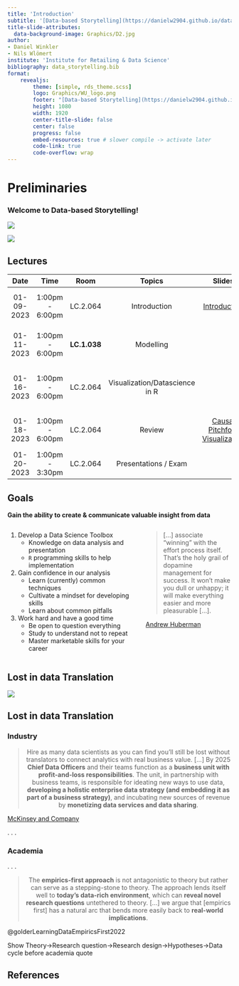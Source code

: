 ```yaml
---
title: 'Introduction'
subtitle: '[Data-based Storytelling](https://danielw2904.github.io/data-based-storytelling/)'
title-slide-attributes: 
  data-background-image: Graphics/D2.jpg
author: 
- Daniel Winkler
- Nils Wlömert
institute: 'Institute for Retailing & Data Science'
bibliography: data_storytelling.bib  
format: 
    revealjs:
        theme: [simple, rds_theme.scss]
        logo: Graphics/WU_logo.png
        footer: "[Data-based Storytelling](https://danielw2904.github.io/data-based-storytelling/)"
        height: 1080
        width: 1920
        center-title-slide: false
        center: false
        progress: false
        embed-resources: true # slower compile -> activate later
        code-link: true
        code-overflow: wrap
---
```


# Preliminaries

<h3>Welcome to Data-based Storytelling!</h3>

::: {layout="[0.99,-0.1,1]" layout-valign="bottom"}
![](Graphics/WU_Logo.png)

![](Graphics/rds_logo.jpg)
:::

## Lectures

| **Date** | **Time** | **Room** | **Topics** | **Slides** | **Readings** |
| :---: | :---: | :---: | :---: | :---: | :---: |
| 01-09-2023 | 1:00pm - 6:00pm | LC.2.064 | Introduction | [Introduction](./01-Introduction_MA.html) | [**Lost in Data Translation**](https://www.ama.org/marketing-news/lost-in-data-translation/), [**R for Data Science**](https://r4ds.had.co.nz/index.html) |
| 01-11-2023 |  1:00pm - 6:00pm | **LC.1.038** | Modelling | <!--[Modelling](./02-Modelling.html) --> |  [**Data Science and the Art of Persuasion**](https://hbr.org/2019/01/data-science-and-the-art-of-persuasion) |
| 01-16-2023 |  1:00pm - 6:00pm | LC.2.064 | Visualization/Datascience in R | <!--[Visualization](./03-Visualization.html) --> | [**The Psychology behind Data Visualization Techniques**](https://towardsdatascience.com/the-psychology-behind-data-visualization-techniques-68ef12865720) |
| 01-18-2023 |  1:00pm - 6:00pm | LC.2.064 | Review | [Causal Pitchfork Visualization](./CausalPitchfork.html) | [**A Crash Course in Good and Bad Controls**](https://ftp.cs.ucla.edu/pub/stat_ser/r493.pdf) |
| 01-20-2023 | 1:00pm - 3:30pm | LC.2.064 | Presentations / Exam | | | 

## Goals

**Gain the ability to create & communicate valuable insight from data**

:::: {.columns}

::: {.column width="60%"}
:::{.incremental}
1. Develop a Data Science Toolbox
    - Knowledge on data analysis and presentation
    - `R` programming skills to help implementation
2. Gain confidence in our analysis
    - Learn (currently) common techniques
    - Cultivate a mindset for developing skills
    - Learn about common pitfalls
3. Work hard and have a good time
    - Be open to question everything
    - Study to understand not to repeat
    - Master marketable skills for your career
:::
:::

::: {.column width="40%"} 
:::{.fragment}
> [...] associate “winning” with the effort process itself. That’s the holy grail of dopamine management for success. It won’t make you dull or unhappy; it will make everything easier and more pleasurable [...].
>

[Andrew Huberman](https://hubermanlab.com/tools-to-manage-dopamine-and-improve-motivation-and-drive/)
:::
:::

::::

## Lost in data Translation

![](Graphics/charlie-day-its-always-sunny-in-philadelphia.gif){fig-align="center"}



## Lost in data Translation

<h3>Industry</h3>

::: {style="text-align: center"}
> Hire as many data scientists as you can find you’ll still be lost without translators to connect analytics with real business value. [...]
> By 2025 __Chief Data Officers__ and their teams function as a __business unit with profit-and-loss responsibilities__. The unit, in partnership with business teams, is responsible for ideating new ways to use data, __developing a holistic enterprise data strategy (and embedding it as part of a business strategy)__, and incubating new sources of revenue by __monetizing data services and data sharing__.
::: 
[McKinsey and Company](https://www.mckinsey.com/business-functions/mckinsey-analytics/our-insights/the-data-driven-enterprise-of-2025)

. . .

<h3>Academia</h3>

. . .

::: {style="text-align: center"}
> The __empirics-first approach__ is not antagonistic to theory but rather can serve as a stepping-stone to theory. The approach lends itself well to __today’s data-rich environment__, which can __reveal novel research questions__ untethered to theory. [...] we argue that [empirics first] has a natural arc that bends more easily back to __real-world implications__.
:::
@golderLearningDataEmpiricsFirst2022

::: {.notes}
Show Theory->Research question->Research design->Hypotheses->Data cycle before academia quote
:::
## References {.scrollable}